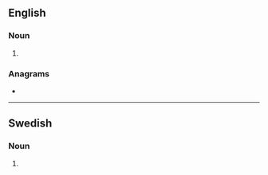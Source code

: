 {{also|Mantels|mantèls}}
==English==

===Noun===
{{head|en|noun plural form}}

# {{plural of|mantel|lang=en}}

===Anagrams===
* {{anagrams|en|laments|manlets|mantles|mentals}}

----

==Swedish==

===Noun===
{{head|sv|noun form}}

# {{sv-noun-form-indef-gen|mantel}}
